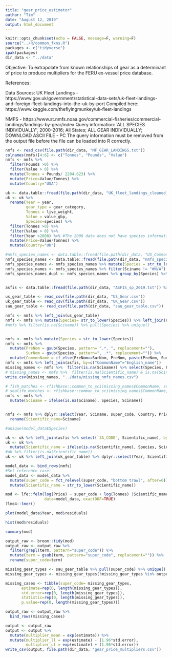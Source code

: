 ```yaml
---
title: "gear_price_estimator"
author: "Tim"
date: "August 12, 2019"
output: html_document
---
```


```r

knitr::opts_chunk$set(echo = FALSE, message=F, warning=F)
source("../R/common_fxns.R")
packages <- c("tidyverse")
ipak(packages)
dir_data <- "../data"
```

Objective: To extrapolate from known relationships of gear as a determinant of price to produce multipliers for the FERU ex-vessel price database. 

References:


Data Sources:
UK Fleet Landings - https://www.gov.uk/government/statistical-data-sets/uk-fleet-landings-and-foreign-fleet-landings-into-the-uk-by-port
Compiled here: https://www.kaggle.com/theflyingmunkey/uk-fleet-landings


NMFS - https://www.st.nmfs.noaa.gov/commercial-fisheries/commercial-landings/landings-by-gear/index
Query information: 'ALL SPECIES INDIVIDUALLY', 2000-2016; All States; ALL GEAR INDIVIDUALLY; DOWNLOAD ASCII FILE - PC
The query information must be removed from the output file before the file can be loaded into R correctly. 

```r
nmfs <- read_csv(file.path(dir_data, "MF_GEAR_LANDINGS.txt"))
colnames(nmfs)[4:6] <- c("Tonnes", "Pounds", "Value")
nmfs <- nmfs %>% 
  filter(Pounds >0) %>% 
  filter(Value > 0) %>% 
  mutate(Tonnes = Pounds/ 2204.623) %>% 
  mutate(Price=Value/Tonnes) %>% 
  mutate(Country="USA")

uk <- data.table::fread(file.path(dir_data, "UK_fleet_landings_cleaned_kaggle.csv"))
uk <- uk %>% 
  rename(Year = year, 
         gear_type = gear_category,
         Tonnes = live_weight,
         Value = value_gbp,
         Species=species) %>%
  filter(Tonnes >0) %>% 
  filter(Value > 0) %>% 
  filter(Year >2008) %>% #The 2008 data does not have species information, only species group. 
  mutate(Price=Value/Tonnes) %>% 
  mutate(Country="UK")

#nmfs_species_names <- data.table::fread(file.path(dir_data, "US_Common_Names.csv"))
nmfs_species_names <- data.table::fread(file.path(dir_data, "nmfs_species_list.csv"))
nmfs_species_names <- nmfs_species_names %>% mutate(Species = str_to_lower(Species)) %>% distinct()
nmfs_species_names <- nmfs_species_names %>% filter(Sciname != "#N/A")
nmfs_species_names_dupl <- nmfs_species_names %>% group_by(Species) %>% summarize(n=n()) %>% filter(n>1)


asfis <- data.table::fread(file.path(dir_data, "ASFIS_sp_2019.txt")) %>% mutate(English_name = str_to_lower(English_name))

us_gear_table <- read_csv(file.path(dir_data, "US_Gear.csv"))
uk_gear_table <- read_csv(file.path(dir_data, "UK_Gear.csv"))
sau_gear_table <- read_csv(file.path(dir_data, "sau_gear_table.csv"))
```


```r

nmfs <- nmfs %>% left_join(us_gear_table)
nmfs <- nmfs %>% mutate(Species= str_to_lower(Species)) %>% left_join(nmfs_species_names, by=c("Species"="Species"))
#nmfs %>% filter(is.na(Sciname)) %>% pull(Species) %>% unique()


nmfs <- nmfs %>% mutate(Species = str_to_lower(Species))
nmfs <- nmfs %>% 
  mutate(PreNom = gsub(Species, pattern= ".*, ", replacement=""),
         SurNom = gsub(Species, pattern=", .*", replacement="")) %>% 
  mutate(CommonName = if_else(PreNom==SurNom, PreNom, paste(PreNom, SurNom)))
nmfs <- nmfs %>% left_join(asfis, by=c("CommonName"="English_name"))
missing_names <- nmfs %>%  filter(is.na(Sciname)) %>% select(Species, PreNom, SurNom, CommonName)  %>% distinct()
# missing_names <- nmfs %>%  filter(is.na(Scientific_name) & is.na(Sciname)) %>% select(Species, PreNom, SurNom, CommonName) %>% distinct()
write.csv(missing_names, "../data/missing_nmfs_names.csv")

# fish_matches <- rfishbase::common_to_sci(missing_names$CommonName, server="fishbase")
# sealife_matches <- rfishbase::common_to_sci(missing_names$CommonName, server="sealifebase")
nmfs <- nmfs %>% 
  mutate(Sciname = ifelse(is.na(Sciname), Species, Sciname))


nmfs <- nmfs %>% dplyr::select(Year, Sciname, super_code, Country, Price, Tonnes) %>% 
  rename(Scientific_name=Sciname)

#unique(model_data$Species)


```

```r
uk <- uk %>% left_join(asfis %>% select(`3A_CODE`, Scientific_name), by=c("species_code"="3A_CODE"))
uk <- uk %>% 
  mutate(Scientific_name = ifelse(is.na(Scientific_name), Species, Scientific_name))
#uk %>% filter(is.na(Scientific_name))
uk <- uk %>% left_join(uk_gear_table) %>% dplyr::select(Year, Scientific_name, super_code, Country, Price, Tonnes)

```



```r

model_data <- bind_rows(nmfs)
#Set reference case:
model_data <- model_data %>% 
  mutate(super_code = fct_relevel(super_code, "bottom trawl", after=0)) %>% 
  mutate(Scientific_name = str_to_lower(Scientific_name))

mod <- lfe::felm(log(Price) ~ super_code + log(Tonnes) |Scientific_name + Year + Country,
                 data=model_data, exactDOF=TRUE)
?lme4::lmer()

plot(model_data$Year, mod$residuals)

hist(mod$residuals)

summary(mod)
```


```r
output_raw <- broom::tidy(mod)
output_raw <- output_raw %>% 
  filter(grepl(term, pattern="super_code")) %>% 
  mutate(term = gsub(term, pattern="super_code", replacement="")) %>% 
  rename(super_code=term)

missing_gear_types <- sau_gear_table %>% pull(super_code) %>% unique()
missing_gear_types <- missing_gear_types[!missing_gear_types %in% output_raw$super_code]

missing_cases <- tibble(super_code= missing_gear_types, 
       estimate=rep(0, length(missing_gear_types)),
       std.error=rep(0, length(missing_gear_types)),
       statistic=rep(0, length(missing_gear_types)),
       p.value=rep(0, length(missing_gear_types)))

output_raw <- output_raw %>% 
  bind_rows(missing_cases)
```


```r
output <- output_raw
output <- output %>% 
  mutate(multiplier_mean = exp(estimate)) %>% 
  mutate(multiplier_ll = exp(estimate) - (1.96*std.error),
         multiplier_ul = exp(estimate) + (1.96*std.error))
write_csv(output, file.path(dir_data, "gear_price_multipliers.csv"))

```


